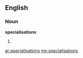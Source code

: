 ==English==

===Noun===
'''specialisations''' {{p}}

# {{plural of|[[specialisation#Noun|specialisation]]}}

[[ar:specialisations]]
[[my:specialisations]]